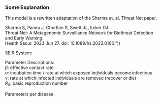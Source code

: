 
### Some Explanation
This model is a rewritten adaptation of the Sharma et. al. Threat Net paper.
<p>Sharma S, Pannu J, Chorlton S, Swett JL, Ecker DJ. 
<br />Threat Net: A Metagenomic Surveillance Network for Biothreat Detection and Early Warning.
<br />Health Secur. 2023 Jun 27. doi: 10.1089/hs.2022.0160."))


SEIR System:
\begin{align*}

\frac{dS}{dt} &= - \underbrace{\beta S I / N}_\textrm{exposure to infection} 

\\

\frac{dE}{dt} &=  \underbrace{\beta S I / N}_\textrm{exposure to infection} - \underbrace{\sigma E}_\textrm{latency period}

\\

\frac{dI}{dt} &=  \underbrace{\sigma E}_\textrm{latency period} - \underbrace{\gamma I}_\text{recovery}

\\

\frac{dR}{dt} &= \underbrace{\gamma I}_\text{recovery}

\\
\end{align*}

Parameter Descriptions: <br />
$\beta$: effective contact rate <br />
$\sigma$: incubation time / rate at which exposed individuals become infectious  <br />
$\gamma$: rate at which infected individuals are removed (recover or die)  <br />
$R_0$: basic reproduction number 

Parameters per disease:

\begin{array}{|c|c|c|c|c|c|c|}
\hline
& \textrm{SARS-CoV-2} & \textrm{Omicron BA.1} & \textrm{SARS}  & \textrm{MERS} & \begin{split}\textrm{Seasonal}\\ \textrm{Influenza}\end{split} & \textrm{1918 Pandemic} & \begin{split}\textrm{Avian}\\ \textrm{Influenza}\end{split} \\ \hline
\beta   & 0.32   & 1.19    & 0.24  & 0.11  & 0.33   & 0.5  & 0.12  \\ \hline
\sigma:  & 0.15   & 0.25 & 0.25  & 0.18   & 0.5   & 0.5   & 0.2   \\ \hline
\gamma:  & 0.125 & 0.125   & 0.1  & 0.13   & 0.25 & 0.25 & 0.11  \\ \hline
R_0:     & 2.5  & 9.5   & 2.4     & 0.9   & 1.3   & 2.0   & 1.1   \\ \hline
References  & (52–54)    & (53,55)  & (52,56) & (52,57–59) & (60)  & (52)  & (61,62) \\ \hline
\end{array}
